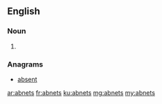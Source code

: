 ==English==

===Noun===
{{head|en}}

# {{plural of|abnet}}

===Anagrams===
* [[absent#English|absent]]

[[ar:abnets]]
[[fr:abnets]]
[[ku:abnets]]
[[mg:abnets]]
[[my:abnets]]
